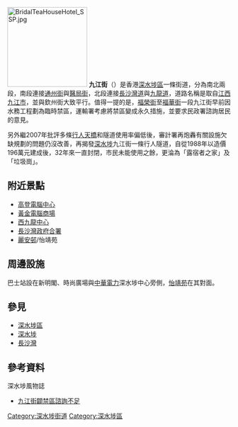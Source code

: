 
{{Notability Unreferenced |time=2012-01-19T01:40:52+00:00 }}
{{refimprove|time=2012-01-18T12:50:41+00:00}}
{{Infobox Hong Kong Road
| 中文街道名稱 = 九江街
| 英文街道名稱 = Kiu Kiang Street
| 圖片         = Image:Shun Ning Road and Kiu Kiang ST.jpg
| 圖片說明     = 九江街與[[順寧道|順寧道]]交界處
| 路段總長度   = 0.46
| length_notes = （南段：120米；北段：340米）
| 車速限制     = 
| 行車線數量   = 2
| 所在地區     = [[九龍|九龍]][[深水埗|深水埗]]
| 起點         = 南段：[[通州街|通州街]]；北段：[[長沙灣道|長沙灣道]]
| 終點         = 南段：[[醫局街|醫局街]]；北段：[[九龍道|九龍道]]
| 道路命名日期 = 1932年5月6日
| 命名文件     = 
| 道路動工日期 = 
| 道路興建計劃 = 
| 道路舊名資料 = 
| 通車日期     = 1920年代
}}
[[File:BridalTeaHouseHotel_SSP.jpg|180px]]
'''九江街'''（{{lang-en|'''Kiu Kiang Street'''}}）是香港[[深水埗區|深水埗區]]一條街道，分為南北兩段，南段連接[[通州街|通州街]]與[[醫局街|醫局街]]，北段連接[[長沙灣道|長沙灣道]]與[[九龍道|九龍道]]，道路名稱是取自[[江西省|江西]][[九江市|九江市]]，並與欽州街大致平行。值得一提的是，[[福榮街|福榮街]]至[[福華街|福華街]]一段九江街早前因水務工程劃為臨時禁區，運輸署考慮將禁區變成永久措施，並要求民政署諮詢居民的意見。

另外繼2007年批評多條[[行人天橋|行人天橋]]和隧道使用率偏低後，審計署再炮轟有關設施欠缺規劃的問題仍沒改善，再揭發[[深水埗|深水埗]]九江街一條行人隧道，自從1988年以造價196萬元建成後，32年來一直封閉，市民未能使用之餘，更淪為「露宿者之家」及「垃圾崗」。

==附近景點==
*[[高登電腦中心|高登電腦中心]]
*[[黃金電腦商場|黃金電腦商場]]
*[[西九龍中心|西九龍中心]]
*[[長沙灣政府合署|長沙灣政府合署]]
*[[麗安邨|麗安邨]]/怡靖苑

==周邊設施==
巴士站設在新明閣、時尚廣場與[[中華電力|中華電力]]深水埗中心旁側，[[麗安邨#怡靖苑|怡靖苑]]在其對面。

==參見==
*[[深水埗區|深水埗區]]
*[[深水埗|深水埗]]
*[[長沙灣|長沙灣]]

==參考資料==
深水埗風物誌
* [http://orientaldaily.on.cc/cnt/news/20100409/00196_004.html 九江街闢禁區諮詢不足]{{Wayback|url=http://orientaldaily.on.cc/cnt/news/20100409/00196_004.html |date=20160305074914 }}
{{Commonscat|Kiu Kiang Street|九江街}}
[[Category:深水埗街道|Category:深水埗街道]]
[[Category:深水埗區|Category:深水埗區]]